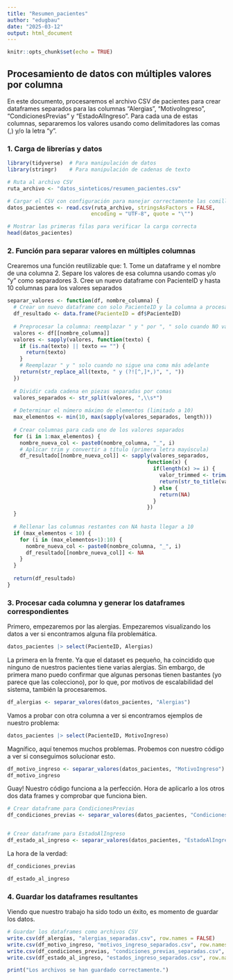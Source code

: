 ```yaml
---
title: "Resumen_pacientes"
author: "edugbau"
date: "2025-03-12"
output: html_document
---
```


```r
knitr::opts_chunk$set(echo = TRUE)
```

## Procesamiento de datos con múltiples valores por columna

En este documento, procesaremos el archivo CSV de pacientes para crear dataframes separados para las columnas "Alergias", "MotivoIngreso", "CondicionesPrevias" y "EstadoAlIngreso". Para cada una de estas columnas, separaremos los valores usando como delimitadores las comas (,) y/o la letra "y".

### 1. Carga de librerías y datos

```r
library(tidyverse)  # Para manipulación de datos
library(stringr)    # Para manipulación de cadenas de texto
```

```r
# Ruta al archivo CSV
ruta_archivo <- "datos_sinteticos/resumen_pacientes.csv"

# Cargar el CSV con configuración para manejar correctamente las comillas
datos_pacientes <- read.csv(ruta_archivo, stringsAsFactors = FALSE, 
                           encoding = "UTF-8", quote = "\"")

# Mostrar las primeras filas para verificar la carga correcta
head(datos_pacientes)
```

### 2. Función para separar valores en múltiples columnas

Crearemos una función reutilizable que: 1. Tome un dataframe y el nombre de una columna 2. Separe los valores de esa columna usando comas y/o "y" como separadores 3. Cree un nuevo dataframe con PacienteID y hasta 10 columnas para los valores separados

```r
separar_valores <- function(df, nombre_columna) {
  # Crear un nuevo dataframe con solo PacienteID y la columna a procesar
  df_resultado <- data.frame(PacienteID = df$PacienteID)
  
  # Preprocesar la columna: reemplazar " y " por ", " solo cuando NO va seguido de una coma
  valores <- df[[nombre_columna]]
  valores <- sapply(valores, function(texto) {
    if (is.na(texto) || texto == "") {
      return(texto)
    }
    # Reemplazar " y " solo cuando no sigue una coma más adelante
    return(str_replace_all(texto, " y (?![^,]*,)", ", "))
  })
  
  # Dividir cada cadena en piezas separadas por comas
  valores_separados <- str_split(valores, ",\\s*")
  
  # Determinar el número máximo de elementos (limitado a 10)
  max_elementos <- min(10, max(sapply(valores_separados, length)))
  
  # Crear columnas para cada uno de los valores separados
  for (i in 1:max_elementos) {
    nombre_nueva_col <- paste0(nombre_columna, "_", i)
    # Aplicar trim y convertir a título (primera letra mayúscula)
    df_resultado[[nombre_nueva_col]] <- sapply(valores_separados, 
                                             function(x) {
                                               if(length(x) >= i) {
                                                 valor_trimmed <- trimws(x[i])
                                                 return(str_to_title(valor_trimmed))
                                               } else {
                                                 return(NA)
                                               }
                                             })
  }
  
  # Rellenar las columnas restantes con NA hasta llegar a 10
  if (max_elementos < 10) {
    for (i in (max_elementos+1):10) {
      nombre_nueva_col <- paste0(nombre_columna, "_", i)
      df_resultado[[nombre_nueva_col]] <- NA
    }
  }
  
  return(df_resultado)
}
```

### 3. Procesar cada columna y generar los dataframes correspondientes

Primero, empezaremos por las alergias. Empezaremos visualizando los datos a ver si encontramos alguna fila problemática.

```r
datos_pacientes |> select(PacienteID, Alergias)
```

La primera en la frente. Ya que el dataset es pequeño, ha coincidido que ninguno de nuestros pacientes tiene varias alergias. Sin embargo, de primera mano puedo confirmar que algunas personas tienen bastantes (yo parece que las colecciono), por lo que, por motivos de escalabilidad del sistema, también la procesaremos.

```r
df_alergias <- separar_valores(datos_pacientes, "Alergias")
```

Vamos a probar con otra columna a ver si encontramos ejemplos de nuestro problema:

```r
datos_pacientes |> select(PacienteID, MotivoIngreso)
```

Magnífico, aquí tenemos muchos problemas. Probemos con nuestro código a ver si conseguimos solucionar esto.

```r
df_motivo_ingreso <- separar_valores(datos_pacientes, "MotivoIngreso")
df_motivo_ingreso
```

Guay! Nuestro código funciona a la perfección. Hora de aplicarlo a los otros dos data frames y comprobar que funciona bien.

```r
# Crear dataframe para CondicionesPrevias
df_condiciones_previas <- separar_valores(datos_pacientes, "CondicionesPrevias")


# Crear dataframe para EstadoAlIngreso
df_estado_al_ingreso <- separar_valores(datos_pacientes, "EstadoAlIngreso")
```

La hora de la verdad:

```r
df_condiciones_previas
```

```r
df_estado_al_ingreso
```

### 4. Guardar los dataframes resultantes

Viendo que nuestro trabajo ha sido todo un éxito, es momento de guardar los datos.

```r
# Guardar los dataframes como archivos CSV
write.csv(df_alergias, "alergias_separadas.csv", row.names = FALSE)
write.csv(df_motivo_ingreso, "motivos_ingreso_separados.csv", row.names = FALSE)
write.csv(df_condiciones_previas, "condiciones_previas_separadas.csv", row.names = FALSE)
write.csv(df_estado_al_ingreso, "estados_ingreso_separados.csv", row.names = FALSE)

print("Los archivos se han guardado correctamente.")
```
